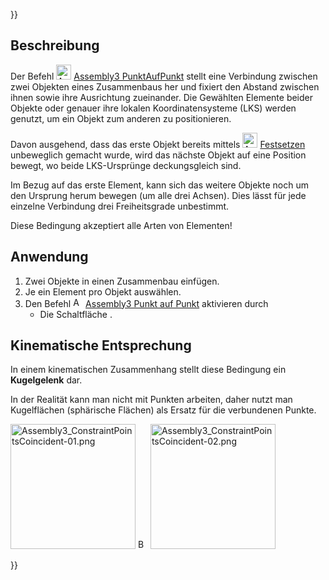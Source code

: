 {{UnfinishedDocu{{#translation:}}}}
<languages/>

{{Docnav/de
|[[Assembly3_ConstraintPerpendicular/de|Rechtwinklig festlegen]]
|[[Assembly3_ConstraintPointInPlane/de|Punkt auf Ebene]]
|[[Assembly3_Workbench/de|Assembly3]]
|IconL=Assembly_ConstraintPerpendicular.svg‎‎
|IconR=Assembly_ConstraintPointInPlane.svg
|IconC=Assembly3_workbench_icon.svg
}}

{{GuiCommand/de
|Name=Assembly3 ConstraintPointsCoincident
|Name/de=Assembly3 PunktAufPunkt
|Icon=Assembly_ConstraintPointCoincident.svg
|Workbenches=[[Assembly3_Workbench/de|Assembly3]]
}}

<span id="Description"></span>
== Beschreibung ==

Der Befehl [[Image:Assembly_ConstraintPointCoincident.svg|24px]] [[Assembly3_ConstraintPointsCoincident/de|Assembly3 PunktAufPunkt]] stellt eine Verbindung zwischen zwei Objekten eines Zusammenbaus her und fixiert den Abstand zwischen ihnen sowie ihre Ausrichtung zueinander. Die Gewählten Elemente beider Objekte oder genauer ihre lokalen Koordinatensysteme (LKS) werden genutzt, um ein Objekt zum anderen zu positionieren.

Davon ausgehend, dass das erste Objekt bereits mittels [[Image:Assembly ConstraintLock.svg‎‎|24px]] [[Assembly3_ConstraintLock/de|Festsetzen]] unbeweglich gemacht wurde, wird das nächste Objekt auf eine Position bewegt, wo beide LKS-Ursprünge deckungsgleich sind.

Im Bezug auf das erste Element, kann sich das weitere Objekte noch um den Ursprung  herum bewegen (um alle drei Achsen). Dies lässt für jede einzelne Verbindung drei Freiheitsgrade unbestimmt.

Diese Bedingung akzeptiert alle Arten von Elementen!

<span id="Usage"></span>
== Anwendung == 

# Zwei Objekte in einen Zusammenbau einfügen.
# Je ein Element pro Objekt auswählen.
# Den Befehl [[Image:Assembly_ConstraintPointCoincident.svg|16px]] [[Assembly3_ConstraintPointsCoincident/de|Assembly3 Punkt auf Punkt]] aktivieren durch
#* Die Schaltfläche {{Button|[[Image:Assembly_ConstraintPointCoincident.svg|16px]] [[Assembly3_ConstraintPointsCoincident/de|Create "PlaneCoincident" constraint]]}}.

<span id="Kinematic_Equivalent"></span>
== Kinematische Entsprechung ==

In einem kinematischen Zusammenhang stellt diese Bedingung ein '''Kugelgelenk''' dar.

In der Realität  kann man nicht mit Punkten arbeiten, daher nutzt man Kugelflächen (sphärische Flächen) als Ersatz für die verbundenen Punkte.

[[Image:Assembly3_ConstraintPointsCoincident-01.png|200px|link=]] [[Image:Button_right.svg|16px|link=]]
[[Image:Assembly3_ConstraintPointsCoincident-02.png|200px|link=]]

{{Caption|Objekte mit gesetzter Bedingung vor und nach Aktivierung des Lösers}}

    
{{Docnav/de
|[[Assembly3_ConstraintPerpendicular/de|Rechtwinklig festlegen]]
|[[Assembly3_ConstraintPointInPlane/de|Punkt auf Ebene]]
|[[Assembly3_Workbench/de|Assembly3]]
|IconL=Assembly_ConstraintPerpendicular.svg‎‎
|IconR=Assembly_ConstraintPointInPlane.svg
|IconC=Assembly3_workbench_icon.svg
}}

{{Userdocnavi{{#translation:}}}}